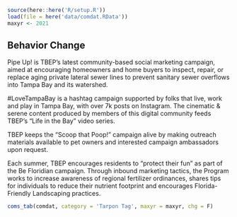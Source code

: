 <!-- # Informed, Engaged, Responsible Community -->

```r
source(here::here('R/setup.R'))
load(file = here('data/comdat.RData'))
maxyr <- 2021
```

## Behavior Change 

Pipe Up! is TBEP’s latest community-based social marketing campaign, aimed at encouraging homeowners and home buyers to inspect, repair, or replace aging private lateral sewer lines to prevent sanitary sewer overflows into Tampa Bay and its watershed.

\#LoveTampaBay is a hashtag campaign supported by folks that live, work and play in Tampa Bay, with over 7k posts on Instagram. The cinematic & serene content produced by members of this digital community feeds TBEP's "Life in the Bay" video series. 

TBEP keeps the "Scoop that Poop!" campaign alive by making outreach materials available to pet owners and interested campaign ambassadors upon request.

Each summer, TBEP encourages residents to "protect their fun" as part of the Be Floridian campaign. Through inbound marketing tactics, the Program works to increase awareness of regional fertilizer ordinances, shares tips for individuals to reduce their nutrient footprint and encourages Florida-Friendly Landscaping practices.

```r
coms_tab(comdat, category = 'Tarpon Tag', maxyr = maxyr, chg = F)
```